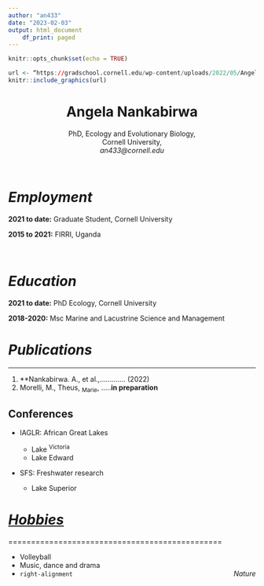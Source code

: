 ```yaml
---
author: "an433"
date: "2023-02-03"
output: html_document
    df_print: paged
---
```


```r
knitr::opts_chunk$set(echo = TRUE)
```

```r

url <- “https://gradschool.cornell.edu/wp-content/uploads/2022/05/Angela-Nankabirwa-crop-400x400.jpg”
knitr::include_graphics(url)

```


<center> 
# Angela Nankabirwa   
PhD, Ecology and Evolutionary Biology,  
Cornell University,  
*an433@cornell.edu*  
</center>


<br>

# *Employment*
**2021 to date:** Graduate Student, Cornell University

**2015 to 2021:** FIRRI, Uganda

<br>

# *Education*
**2021 to date:** PhD Ecology, Cornell University

**2018-2020:** Msc Marine and Lacustrine Science and Management
<br>

# *Publications*

******************************************************

1. **Nankabirwa. A., et al.,............. (2022)
2. Morelli, M., Theus, ~Marie~, .....**in preparation** 


## \hfill Conferences

+ IAGLR: African Great Lakes

    + Lake ^Victoria^
    + Lake Edward

+ SFS: Freshwater research

    + Lake Superior


# <ins> *Hobbies* </ins>

===============================================

* Volleyball
* Music, dance and drama
* [*Nature*]{style="float:right"} `right-alignment`




